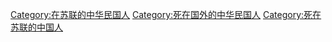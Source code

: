 [[Category:在苏联的中华民国人|Category:在苏联的中华民国人]]
[[Category:死在国外的中华民国人|Category:死在国外的中华民国人]]
[[Category:死在苏联的中国人|Category:死在苏联的中国人]]